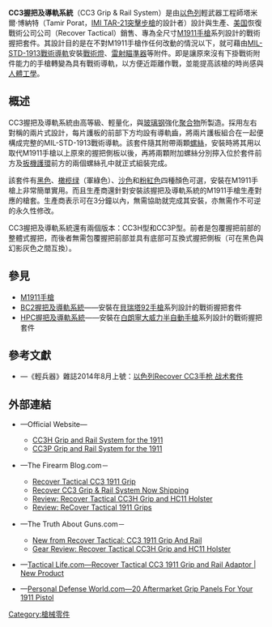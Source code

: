 {{no footnotes|time=2016-09-01T03:15:51+00:00}}
{{NoteTA
|G1=Military
|G2=Firearms
|G3=長度單位
}}
'''CC3握把及導軌系統'''（CC3 Grip & Rail System）是由[[以色列|以色列]]輕武器工程師塔米爾·博納特（Tamir Porat，[[IMI_TAR-21突擊步槍|IMI TAR-21突擊步槍]]的設計者）設計與生產、[[美国|美国]]恢復戰術公司公司（Recover Tactical）銷售、專為全尺寸[[M1911手槍|M1911手槍]]系列設計的戰術握把套件。其設計目的是在不對M1911手槍作任何改動的情況以下，就可藉由[[皮卡汀尼導軌|MIL-STD-1913戰術導軌]]安裝[[戰術燈|戰術燈]]、[[雷射瞄準器|雷射瞄準器]]等附件。即是讓原來沒有下掛戰術附件能力的手槍轉變為具有戰術導軌，以方便近距離作戰，並能提高該槍的時尚感與[[人因工程学|人體工學]]。

== 概述 ==
CC3握把及導軌系統由高等級、輕量化，與[[玻璃钢|玻璃钢]]強化[[聚合物|聚合物]]所製造。採用左右對稱的兩片式設計，每片護板的前部下方均設有導軌齒，將兩片護板組合在一起便構成完整的MIL-STD-1913戰術導軌。該套件隨其附帶兩顆[[螺絲|螺絲]]，安裝時將其用以取代M1911手槍以上原來的握把側板以後，再將兩顆附加螺絲分別擰入位於套件前方及[[扳機護環|扳機護環]]前方的兩個螺絲孔中就正式組裝完成。

該套件有[[黑色|黑色]]、[[橄榄绿|橄榄绿]]（軍綠色）、[[沙色|沙色]]和[[粉紅色|粉紅色]]四種顏色可選，安裝在M1911手槍上非常簡單實用。而且生產商還針對安裝該握把及導軌系統的M1911手槍生產對應的槍套。生產商表示可在3分鐘以內，無需{{Link-en|槍匠|Gunsmith}}協助就完成其安裝，亦無需作不可逆的永久性修改。

CC3握把及導軌系統還有兩個版本：CC3H型和CC3P型。前者是包覆握把前部的整體式握把，而後者無需包覆握把前部並具有底部可互換式握把側板（可在黑色與幻影灰色之間互換）。

== 參見 ==
* [[M1911手槍|M1911手槍]]
* [[BC2握把及導軌系統|BC2握把及導軌系統]]——安裝在[[貝瑞塔92手槍|貝瑞塔92手槍]]系列設計的戰術握把套件
* [[HPC握把及導軌系統|HPC握把及導軌系統]]——安裝在[[白朗寧大威力半自動手槍|白朗寧大威力半自動手槍]]系列設計的戰術握把套件
<!-- == 註釋 ==
{{notelist}}
== 資料來源 ==
<div class="references-small">
<references />
</div> -->

== 參考文獻 ==
* {{zh-hans icon}}—《輕兵器》雜誌2014年8月上號：[http://m.dooland.com/index.php?s=/article/id/453975.html 以色列Recover CC3手枪 战术套件]{{Wayback|url=http://m.dooland.com/index.php?s=%2Farticle%2Fid%2F453975.html |date=20190215172345 }}

== 外部連結 ==
* {{en icon}}—Official Website—
** [https://www.recovertactical.com/collections/grip-systems-1911-rail-grips/products/cc3h-1911-grips-and-rail-system CC3H Grip and Rail System for the 1911]{{Wayback|url=https://www.recovertactical.com/collections/grip-systems-1911-rail-grips/products/cc3h-1911-grips-and-rail-system |date=20190215172344 }}
** [https://www.recovertactical.com/collections/grip-systems-1911-rail-grips/products/cc3p-1911-grips-and-rail-system CC3P Grip and Rail System for the 1911]{{Wayback|url=https://www.recovertactical.com/collections/grip-systems-1911-rail-grips/products/cc3p-1911-grips-and-rail-system |date=20190215172344 }}
* {{en icon}}—The Firearm Blog.com－
** [http://www.thefirearmblog.com/blog/2013/12/11/recover-tactical-cc3-1911-grip/ Recover Tactical CC3 1911 Grip]{{Wayback|url=http://www.thefirearmblog.com/blog/2013/12/11/recover-tactical-cc3-1911-grip/ |date=20160815001643 }}
** [http://www.thefirearmblog.com/blog/2014/04/02/recover-cc3-grip-rail-system-shipping/ Recover CC3 Grip & Rail System Now Shipping]{{Wayback|url=http://www.thefirearmblog.com/blog/2014/04/02/recover-cc3-grip-rail-system-shipping/ |date=20140716211309 }}
** [http://www.thefirearmblog.com/blog/2015/07/08/review-recover-tactical-cc3h-grip-hc11-holster/ Review: Recover Tactical CC3H Grip and HC11 Holster]{{Wayback|url=http://www.thefirearmblog.com/blog/2015/07/08/review-recover-tactical-cc3h-grip-hc11-holster/ |date=20160827105325 }}
** [http://www.thefirearmblog.com/blog/2016/08/24/review-recover-tactical-1911-grips/ Review: ReCover Tactical 1911 Grips]{{Wayback|url=http://www.thefirearmblog.com/blog/2016/08/24/review-recover-tactical-1911-grips/ |date=20160829074526 }}
* {{en icon}}—The Truth About Guns.com－
** [http://www.thetruthaboutguns.com/2014/04/chris-dumm/rail-1911-recover-tactical-cc3-grip-rail/ New from Recover Tactical: CC3 1911 Grip And Rail]{{Wayback|url=http://www.thetruthaboutguns.com/2014/04/chris-dumm/rail-1911-recover-tactical-cc3-grip-rail/ |date=20160423073813 }}
** [http://www.thetruthaboutguns.com/2015/11/joe-grine/gear-review-recover-tactical-cc3h-grip-and-hc11-holster/ Gear Review: Recover Tactical CC3H Grip and HC11 Holster]{{Wayback|url=http://www.thetruthaboutguns.com/2015/11/joe-grine/gear-review-recover-tactical-cc3h-grip-and-hc11-holster/ |date=20160830065834 }}
* {{en icon}}—[http://www.tactical-life.com/gear/recover-tactical-cc3-1911-grip-rail-adaptor-new-product/#recover-black-beige-web Tactical Life.com—Recover Tactical CC3 1911 Grip and Rail Adaptor | New Product]{{Wayback|url=http://www.tactical-life.com/gear/recover-tactical-cc3-1911-grip-rail-adaptor-new-product/#recover-black-beige-web |date=20160627084639 }}
* {{en icon}}—[http://www.personaldefenseworld.com/2016/05/20-aftermarket-grip-panels-for-your-1911-pistol/#recover-tactical-2 Personal Defense World.com—20 Aftermarket Grip Panels For Your 1911 Pistol]{{Wayback|url=http://www.personaldefenseworld.com/2016/05/20-aftermarket-grip-panels-for-your-1911-pistol/#recover-tactical-2 |date=20160901040900 }}

[[Category:槍械零件|Category:槍械零件]]